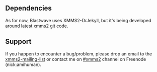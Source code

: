 {{Client| name=Blastwave| author=[[Maciej Podkomorzy]]| website=http://www.satfilm.net.pl/~gammaray/blastwave| version=[http://www.satfilm.net.pl/~gammaray/blastwave/blastwave-0.1.1.tar.gz 0.1.1]| devlanguage=C| ui=GTK2| screenshots=[http://www.satfilm.net.pl/~gammaray/blastwave/screenshots/sample.png] | description=Blastwave (name to change soon) is an in-development client for XMMS2 written in C/GTK2. In its current state it features basic XMMS2 control: playlist managing, playback queues (experimental), playback control, MediaLib queries as well as a usable GTK2 interface with tray icon support. Note: the client is work in progress and is currently alpha-stage, so expect odd behaviour:)}}

== Dependencies ==
As for now, Blastwave uses XMMS2-DrJekyll, but it's being developed around latest xmms2 git code.

== Support ==
If you happen to encounter a bug/problem, please drop an email to the [http://lists.xmms.se/cgi-bin/mailman/listinfo/xmms2-devel xmms2-mailing-list] or contact me on [irc://irc.freenode.net #xmms2] channel on Freenode (nick:amihuman).